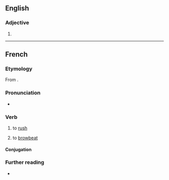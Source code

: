 ==English==

===Adjective===
{{head|en|adjective comparative form}}

# {{en-comparative of|brusque}}

----

==French==

===Etymology===
From {{suffix|brusque|er|lang=fr}}.

===Pronunciation===
* {{IPA|[bʁyske]|lang=fr}}

===Verb===
{{fr-verb}}

# {{lb|fr|transitive}} to [[rush]] {{qualifier|an operation}}
# {{lb|fr|transitive}} to [[browbeat]]

====Conjugation====
{{fr-conj-auto}}

===Further reading===
* {{R:TLFi}}